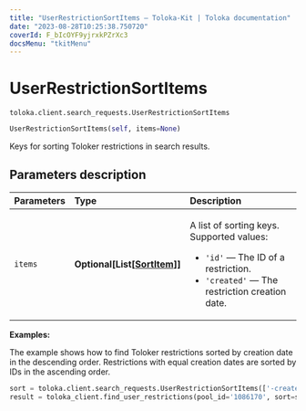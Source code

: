 ```yaml
---
title: "UserRestrictionSortItems — Toloka-Kit | Toloka documentation"
date: "2023-08-28T10:25:38.750720"
coverId: F_bIcOYF9yjrxkPZrXc3
docsMenu: "tkitMenu"
---
```


# UserRestrictionSortItems

`toloka.client.search_requests.UserRestrictionSortItems`

```python
UserRestrictionSortItems(self, items=None)
```

Keys for sorting Toloker restrictions in search results.

## Parameters description

| Parameters | Type | Description |
| :----------| :----| :-----------|
`items`|**Optional\[List\[[SortItem](/docs/toloka-kit/reference/toloka.client.search_requests.UserRestrictionSortItems.SortItem)\]\]**|<p>A list of sorting keys. Supported values:</p> <ul> <li>`'id'` — The ID of a restriction.</li> <li>`'created'` — The restriction creation date.</li> </ul>

**Examples:**

The example shows how to find Toloker restrictions sorted by creation date in the descending order. Restrictions with equal creation dates are sorted by IDs in the ascending order.

```python
sort = toloka.client.search_requests.UserRestrictionSortItems(['-created', 'id'])
result = toloka_client.find_user_restrictions(pool_id='1086170', sort=sort, limit=10)
```